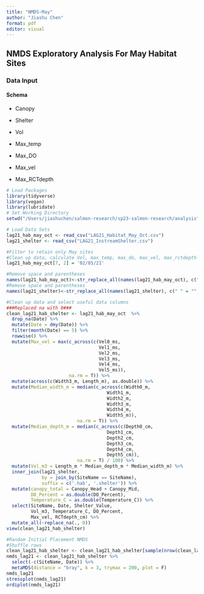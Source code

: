 ```yaml
---
title: "NMDS-May"
author: "Jiashu Chen"
format: pdf
editor: visual
---
```


## NMDS Exploratory Analysis For May Habitat Sites

### Data Input

#### Schema

-   Canopy

-   Shelter

-   Vol

-   Max_temp

-   Max_DO

-   Max_vel

-   Max_RCTdepth

```r
# Load Packages
library(tidyverse)
library(vegan)
library(lubridate)
# Set Working Directory
setwd("/Users/jiashuchen/salmon-research/sp23-salmon-research/analysis")

```

```r
# Load Data Sets
lag21_hab_may_oct <- read_csv("LAG21_Habitat_May_Oct.csv")
lag21_shelter <- read_csv("LAG21_InstreamShelter.csv")

#Filter to retain only May sites
#Clean up data, calculate Vol, max_temp, max_do, max_vel, max_rctdepth
lag21_hab_may_oct[7, 2] = '02/05/21' 

#Remove space and parentheses
names(lag21_hab_may_oct)<-str_replace_all(names(lag21_hab_may_oct), c(" " = "", "\\(DD/MM/YY\\)" = ""))
#Remove space and parentheses
names(lag21_shelter)<-str_replace_all(names(lag21_shelter), c(" " = "", "\\(0\\-3\\)" = ""))

#Clean up data and select useful data columns
###Replaced na with 0###
clean_lag21_hab_shelter <- lag21_hab_may_oct  %>% 
  drop_na(Date) %>%
  mutate(Date = dmy(Date)) %>% 
  filter(month(Date) == 5) %>% 
  rowwise() %>% 
  mutate(Max_vel = max(c_across(c(Vel0_ms, 
                                  Vel1_ms, 
                                  Vel2_ms, 
                                  Vel3_ms, 
                                  Vel4_ms, 
                                  Vel5_ms)), 
                       na.rm = T)) %>%
  mutate(across(c(Width3_m, Length_m), as.double)) %>% 
  mutate(Median_width_m = median(c_across(c(Width0_m, 
                                     Width1_m,
                                     Width2_m, 
                                     Width3_m, 
                                     Width4_m,
                                     Width5_m)),
                          na.rm = T)) %>% 
  mutate(Median_depth_m = median(c_across(c(Depth0_cm, 
                                     Depth1_cm,
                                     Depth2_cm, 
                                     Depth3_cm,
                                     Depth4_cm,
                                     Depth5_cm)),
                          na.rm = T) / 100) %>% 
  mutate(Vol_m3 = Length_m * Median_depth_m * Median_width_m) %>% 
  inner_join(lag21_shelter, 
             by = join_by(SiteName == SiteName),
             suffix = c('.hab', '.shelter')) %>%
  mutate(canopy_total = Canopy_Head + Canopy_Mid, 
         DO_Percent = as.double(DO_Percent),
         Temperature_C = as.double(Temperature_C)) %>% 
  select(SiteName, Date, Shelter_Value, 
         Vol_m3, Temperature_C, DO_Percent,
         Max_vel, RCTdepth_cm) %>% 
  mutate_all(~replace_na(., 0))
view(clean_lag21_hab_shelter)
```

```r
#Random Initial Placement NMDS
#Shuffle rows
clean_lag21_hab_shelter <- clean_lag21_hab_shelter[sample(nrow(clean_lag21_hab_shelter)),] 
nmds_lag21 <- clean_lag21_hab_shelter %>% 
  select(-c(SiteName, Date)) %>% 
  metaMDS(distance = "bray", k = 3, trymax = 200, plot = F)
nmds_lag21
stressplot(nmds_lag21)
ordiplot(nmds_lag21)

```
